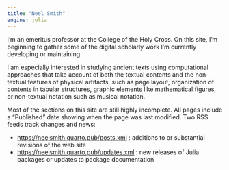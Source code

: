 ```yaml
---
title: "Neel Smith"
engine: julia
---
```




I'm an emeritus professor at the College of the Holy Cross.  On this site, I'm beginning to gather some of the digital scholarly work I'm currently developing or maintaining.


I am especially interested in studying ancient texts using computational approaches that take account of both the textual contents and the non-textual features of physical artifacts, such as page layout, organization of contents in tabular structures, graphic elements like mathematical figures, or non-textual notation such as musical notation.


::: {.callout-tip title="Status of this site"}

Most of the sections on this site are still highly incomplete. All pages include a "Published" date showing when the page was last modified. Two RSS feeds track changes and news:

- [https://neelsmith.quarto.pub/posts.xml](https://neelsmith.quarto.pub/posts.xml) : additions to or substantial revisions of the web site
- [https://neelsmith.quarto.pub/updates.xml](https://neelsmith.quarto.pub/updates.xml) : new releases of Julia packages or updates to package documentation
:::